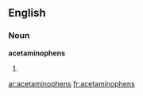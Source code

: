 ==English==

===Noun===
'''acetaminophens'''

# {{plural of|[[acetaminophen]]}}

[[ar:acetaminophens]]
[[fr:acetaminophens]]